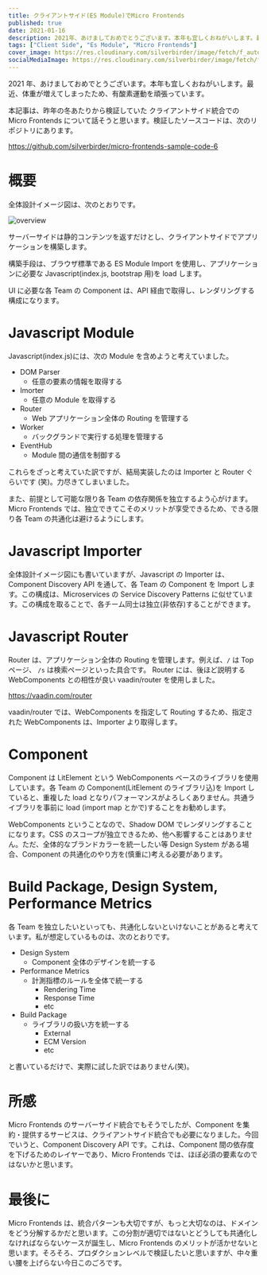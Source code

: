```yaml
---
title: クライアントサイド(ES Module)でMicro Frontends
published: true
date: 2021-01-16
description: 2021年、あけましておめでとうございます。本年も宜しくおねがいします。最近、体重が増えてしまったため、有酸素運動を頑張っています。本記事は、昨年の冬あたりから検証していた クライアントサイド統合でのMicro Frontendsについて話そうと思います。検証したソースコードは、次のリポジトリにあります。
tags: ["Client Side", "Es Module", "Micro Frontends"]
cover_image: https://res.cloudinary.com/silverbirder/image/fetch/f_auto/https://raw.githubusercontent.com/silverbirder/micro-frontends-sample-code-6/main/overview.svg
socialMediaImage: https://res.cloudinary.com/silverbirder/image/fetch/f_auto/https://raw.githubusercontent.com/silverbirder/micro-frontends-sample-code-6/main/overview.svg
---
```


2021 年、あけましておめでとうございます。本年も宜しくおねがいします。最近、体重が増えてしまったため、有酸素運動を頑張っています。

本記事は、昨年の冬あたりから検証していた クライアントサイド統合での Micro Frontends について話そうと思います。検証したソースコードは、次のリポジトリにあります。

https://github.com/silverbirder/micro-frontends-sample-code-6

# 概要

全体設計イメージ図は、次のとおりです。

![overview](https://res.cloudinary.com/silverbirder/image/fetch/f_auto/https://raw.githubusercontent.com/silverbirder/micro-frontends-sample-code-6/main/overview.svg)

サーバーサイドは静的コンテンツを返すだけとし、クライアントサイドでアプリケーションを構築します。

構築手段は、ブラウザ標準である ES Module Import を使用し、アプリケーションに必要な Javascript(index.js, bootstrap 用)を load します。

UI に必要な各 Team の Component は、API 経由で取得し、レンダリングする構成になります。

# Javascript Module

Javascript(index.js)には、次の Module を含めようと考えていました。

- DOM Parser
  - 任意の要素の情報を取得する
- Imorter
  - 任意の Module を取得する
- Router
  - Web アプリケーション全体の Routing を管理する
- Worker
  - バックグランドで実行する処理を管理する
- EventHub
  - Module 間の通信を制御する

これらをざっと考えていた訳ですが、結局実装したのは Importer と Router ぐらいです (笑)。力尽きてしまいました。

また、前提として可能な限り各 Team の依存関係を独立するよう心がけます。Micro Frontends では、独立できてこそのメリットが享受できるため、できる限り各 Team の共通化は避けるようにします。

# Javascript Importer

全体設計イメージ図にも書いていますが、Javascript の Importer は、Component Discovery API を通して、各 Team の Component を Import します。この構成は、Microservices の Service Discovery Patterns に似せています。この構成を取ることで、各チーム同士は独立(非依存)することができます。

# Javascript Router

Router は、アプリケーション全体の Routing を管理します。例えば、`/` は Top ページ、 `/s` は検索ページといった具合です。
Router には、後ほど説明する WebComponents との相性が良い vaadin/router を使用しました。

https://vaadin.com/router

vaadin/router では、WebComponents を指定して Routing するため、指定された WebComponents は、Importer より取得します。

# Component

Component は LitElement という WebComponents ベースのライブラリを使用しています。各 Team の Component(LitElement のライブラリ込)を Import していると、重複した load となりパフォーマンスがよろしくありません。共通ライブラリを事前に load (import map とかで)することをお勧めします。

WebComponents ということなので、Shadow DOM でレンダリングすることになります。CSS のスコープが独立できるため、他へ影響することはありません。ただ、全体的なブランドカラーを統一したい等 Design System がある場合、Component の共通化のやり方を(慎重に)考える必要があります。

# Build Package, Design System, Performance Metrics

各 Team を独立したいといっても、共通化しないといけないことがあると考えています。私が想定しているものは、次のとおりです。

- Design System
  - Component 全体のデザインを統一する
- Performance Metrics
  - 計測指標のルールを全体で統一する
    - Rendering Time
    - Response Time
    - etc
- Build Package
  - ライブラリの扱い方を統一する
    - External
    - ECM Version
    - etc

と書いているだけで、実際に試した訳ではありません(笑)。

# 所感

Micro Frontends のサーバーサイド統合でもそうでしたが、Component を集約・提供するサービスは、クライアントサイド統合でも必要になりました。今回でいうと、Component Discovery API です。これは、Component 間の依存度を下げるためのレイヤーであり、Micro Frontends では、ほぼ必須の要素なのではないかと思います。

# 最後に

Micro Frontends は、統合パターンも大切ですが、もっと大切なのは、ドメインをどう分解するかだと思います。この分割が適切ではないとどうしても共通化しなければならないケースが誕生し、Micro Frontends のメリットが活かせないと思います。そろそろ、プロダクションレベルで検証したいと思いますが、中々重い腰を上げらない今日このごろです。

